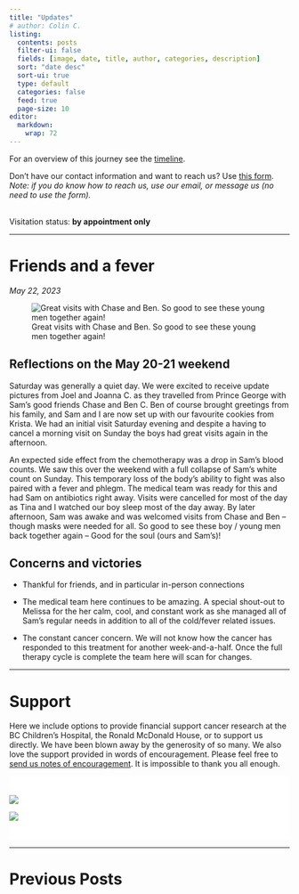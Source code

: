 ```yaml
---
title: "Updates"
# author: Colin C.
listing:
  contents: posts
  filter-ui: false
  fields: [image, date, title, author, categories, description]
  sort: "date desc"
  sort-ui: true
  type: default
  categories: false
  feed: true
  page-size: 10
editor: 
  markdown: 
    wrap: 72
---
```


For an overview of this journey see the [timeline](./timeline.html).

Don't have our contact information and want to reach us? Use [this
form](/contact.html). <br />*Note: if you do know how to reach us, use
our email, or message us (no need to use the form).*

<br/> Visitation status: **by appointment only**

------------------------------------------------------------------------

# Friends and a fever

*May 22, 2023*

<!-- Day 34 at BC Children's Hospital.* -->

![Great visits with Chase and Ben. So good to see these young men
together
again!](https://samsstory.s3.ca-central-1.amazonaws.com/2023-05-21_chase-ben-sam.jpg)

## Reflections on the May 20-21 weekend

Saturday was generally a quiet day. We were excited to receive update
pictures from Joel and Joanna C. as they travelled from Prince George
with Sam's good friends Chase and Ben C. Ben of course brought greetings
from his family, and Sam and I are now set up with our favourite cookies
from Krista. We had an initial visit Saturday evening and despite a
having to cancel a morning visit on Sunday the boys had great visits
again in the afternoon.

An expected side effect from the chemotherapy was a drop in Sam's blood
counts. We saw this over the weekend with a full collapse of Sam's white
count on Sunday. This temporary loss of the body's ability to fight was
also paired with a fever and phlegm. The medical team was ready for this
and had Sam on antibiotics right away. Visits were cancelled for most of
the day as Tina and I watched our boy sleep most of the day away. By
later afternoon, Sam was awake and was welcomed visits from Chase and
Ben -- though masks were needed for all. So good to see these boy /
young men back together again -- Good for the soul (ours and Sam's)!

## Concerns and victories

-   Thankful for friends, and in particular in-person connections

-   The medical team here continues to be amazing. A special shout-out
    to Melissa for the her calm, cool, and constant work as she managed
    all of Sam's regular needs in addition to all of the cold/fever
    related issues.

-   The constant cancer concern. We will not know how the cancer has
    responded to this treatment for another week-and-a-half. Once the
    full therapy cycle is complete the team here will scan for changes.

------------------------------------------------------------------------

# Support

Here we include options to provide financial support cancer research at
the BC Children's Hospital, the Ronald McDonald House, or to support us
directly. We have been blown away by the generosity of so many. We also
love the support provided in words of encouragement. Please feel free to
[send us notes of encouragement](contact.html). It is impossible to
thank you all enough.

::: {.support-container style="background-color: #fff"}
::: {.support layout-ncol="2" style="background-color: #fff; padding-top:1.4em; padding-right:2em"}
[![](/img/bc-childrens_logo.png)](http://www.bcchildrens.ca/donate)

::: {.gfm-embed data-url="https://www.gofundme.com/f/help-the-chisholm-family-while-sam-battles-cancer/widget/medium"}
```{=html}
<script defer src="https://www.gofundme.com/static/js/embed.js"></script>
```
:::
:::

::: {.support style="background-color: #fff; padding-bottom:1.4em; padding-right:2em; align:center"}
[![](https://samsstory.s3.ca-central-1.amazonaws.com/rmdhbc.png)](https://rmhbc.ca)
:::
:::

------------------------------------------------------------------------

# Previous Posts
